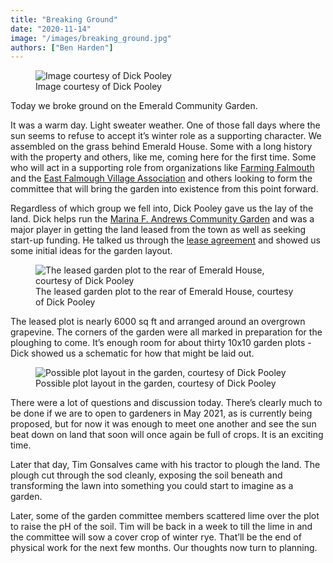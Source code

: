 ```yaml
---
title: "Breaking Ground"
date: "2020-11-14"
image: "/images/breaking_ground.jpg"
authors: ["Ben Harden"]
---
```


![Image courtesy of Dick Pooley](/images/breaking_ground.jpg)

Today we broke ground on the Emerald Community Garden.

It was a warm day. Light sweater weather. One of those fall days where the sun seems to refuse to accept it's winter role as a supporting character. We assembled on the grass behind Emerald House. Some with a long history with the property and others, like me, coming here for the first time. Some who will act in a supporting role from organizations like [Farming Falmouth](https://www.farmingfalmouth.org/) and the [East Falmough Village Association](https://www.facebook.com/EastFalmouthVillageAssociation/) and others looking to form the committee that will bring the garden into existence from this point forward.

Regardless of which group we fell into, Dick Pooley gave us the lay of the land. Dick helps run the [Marina 
F. Andrews Community Garden](https://www.falmouthcommunitygarden.org/) and was a major player in getting the land leased from the town as well as seeking start-up funding. He talked us through the [lease agreement](/docs/Emerald Garden License Agreement.pdf) and showed us some initial ideas for the garden layout. 

![The leased garden plot to the rear of Emerald House, courtesy of Dick Pooley](/images/garden_plot.jpeg)

The leased plot is nearly 6000 sq ft and arranged around an overgrown grapevine. The corners of the garden were all marked in preparation for the ploughing to come. It's enough room for about thirty 10x10 garden plots - Dick showed us a schematic for how that might be laid out.

![Possible plot layout in the garden, courtesy of Dick Pooley](/images/plot_layout.jpeg)

There were a lot of questions and discussion today. There's clearly much to be done if we are to open to gardeners in May 2021, as is currently being proposed, but for now it was enough to meet one another and see the sun beat down on land that soon will once again be full of crops. It is an exciting time.

Later that day, Tim Gonsalves came with his tractor to plough the land. The plough cut through the sod cleanly, exposing the soil beneath and transforming the lawn into something you could start to imagine as a garden.

Later, some of the garden committee members scattered lime over the plot to raise the pH of the soil. Tim will be back in a week to till the lime in and the committee will sow a cover crop of winter rye. That'll be the end of physical work for the next few months. Our thoughts now turn to planning.